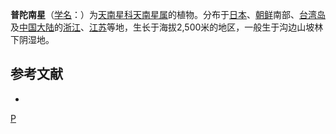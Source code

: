 {{Speciesbox 
| taxon = Arisaema ringens
| authority = (Thunb.) Schott
| image = Arisaema ringens.jpg
}}
'''普陀南星'''（[[学名|学名]]：{{lang|la|''Arisaema ringens''}}）为[[天南星科|天南星科]][[天南星属|天南星属]]的植物。分布于[[日本|日本]]、[[朝鲜|朝鲜]]南部、[[台湾岛|台湾岛]]及[[中国大陆|中国大陆]]的[[浙江|浙江]]、[[江苏|江苏]]等地，生长于海拔2,500米的地区，一般生于沟边山坡林下阴湿地。

== 参考文献 ==
<div class="references-small">
* {{cite web| url =http://www.bioinfo.cn/db05/KmzwSpecies.php?action=view&id=701| title =普陀南星| work =《中国高等植物数据库全库》| publisher =中国科学院微生物研究所| author =昆明植物研究所| accessdate =2009-02-21| deadurl =yes| archiveurl =https://web.archive.org/web/20160305054404/http://www.bioinfo.cn/db05/KmzwSpecies.php?action=view&id=701| archivedate =2016-03-05}}
</div>
{{Commons category|Arisaema ringens}}
{{Taxonbar|from=Q2861314}}

{{DEFAULTSORT:Arisaema ringens}}
[[Category:天南星属|P]]


{{Araceae-stub}}